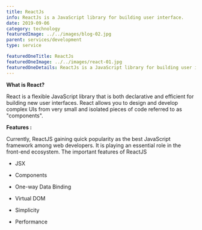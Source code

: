 ```yaml
---
title: ReactJs
info: ReactJs is a JavaScript library for building user interface.
date: 2019-09-06
category: technology
featuredImage: ../../images/blog-02.jpg
parent: services/development
type: service

featuredOneTitle: ReactJs
featuredOneImage: ../../images/react-01.jpg
featuredOneDetails: ReactJs is a JavaScript library for building user interface.
---
```


**What is React?**

React is a flexible JavaScript library that is both declarative and efficient for building new user interfaces. React allows you to design and develop complex UIs from very small and isolated pieces of code referred to as "components".

**Features :**

Currently, ReactJS gaining quick popularity as the best JavaScript framework among web developers. It is playing an essential role in the front-end ecosystem. The important features of ReactJS

- JSX

- Components

- One-way Data Binding

- Virtual DOM

- Simplicity

- Performance
